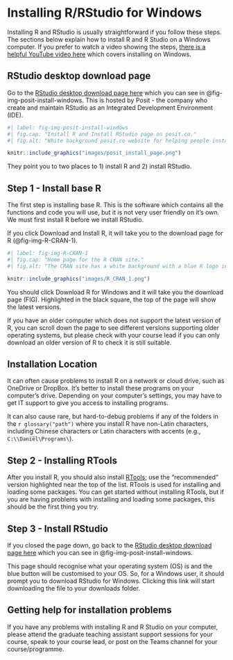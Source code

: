 # Installing R/RStudio for Windows {#sec-installing-r-windows}

Installing R and RStudio is usually straightforward if you follow these steps. The sections below explain how to install R and R Studio on a Windows computer. If you prefer to watch a video showing the steps, [there is a helpful YouTube video here](https://youtu.be/H9EBlFDGG4k?si=NayiZj236I6KdTmY){target="_blank"} which covers installing on Windows. 

## RStudio desktop download page

Go to the [RStudio desktop download page here](https://posit.co/download/rstudio-desktop/){target="_blank"} which you can see in @fig-img-posit-install-windows. This is hosted by Posit - the company who create and maintain RStudio as an Integrated Development Environment (IDE).

```r
#| label: fig-img-posit-install-windows
#| fig.cap: "Install R and Install RStudio page on posit.co."
#| fig.alt: "White background posit.co website for helping people install RStudio. On the left is a blue download and install R button. On the right is a blue download RStudio desktop for Windows button."

knitr::include_graphics("images/posit_install_page.png")

```

They point you to two places to 1) install R and 2) install RStudio. 

## Step 1 - Install base R

The first step is installing base R. This is the software which contains all the functions and code you will use, but it is not very user friendly on it's own. We must first install R before we install RStudio. 

If you click <if>Download and Install R</if>, it will take you to the download page for R (@fig-img-R-CRAN-1).

```r
#| label: fig-img-R-CRAN-1
#| fig.cap: "Home page for the R CRAN site."
#| fig.alt: "The CRAN site has a white background with a blue R logo in the top left corner. In the middle of the screen is a list of download options for different operating systems."

knitr::include_graphics("images/R_CRAN_1.png")

```

You should click <if>Download R for Windows</if> and it will take you the download page (FIG). Highlighted in the black square, the top of the page will show the latest versions.

If you have an older computer which does not support the latest version of R, you can scroll down the page to see different versions supporting older operating systems, but please check with your course lead if you can only download an older version of R to check it is still suitable. 

::: {.callout-caution}
## Installation Location

It can often cause problems to install R on a network or cloud drive, such as OneDrive or DropBox. It's better to install these programs on your computer's drive. Depending on your computer's settings, you may have to get IT support to give you access to installing programs. 

It can also cause rare, but hard-to-debug problems if any of the folders in the `r glossary("path")` where you install R have non-Latin characters, including Chinese characters or Latin characters with accents (e.g., `C:\\Daniël\Programs\`).
:::

## Step 2 - Installing RTools

After you install R, you should also install [RTools](https://cran.rstudio.com/bin/windows/Rtools/){target="_blank"}; use the "recommended" version highlighted near the top of the list. RTools is used for installing and loading some packages. You can get started without installing RTools, but if you are having problems with installing and loading some packages, this should be the first thing you try.

## Step 3 - Install RStudio

If you closed the page down, go back to the [RStudio desktop download page here](https://posit.co/download/rstudio-desktop/){target="_blank"} which you can see in @fig-img-posit-install-windows.

This page should recognise what your operating system (OS) is and the blue button will be customised to your OS. So, for a Windows user, it should prompt you to download RStudio for Windows. Clicking this link will start downloading the file to your downloads folder. 

## Getting help for installation problems

If you have any problems with installing R and R Studio on your computer, please attend the graduate teaching assistant support sessions for your course, speak to your course lead, or post on the Teams channel for your course/programme. 
